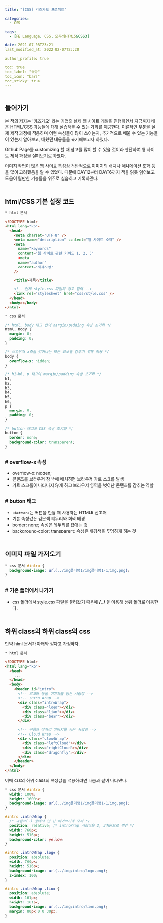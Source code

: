 ```yaml
---
title: "[CSS] 키즈가오 프로젝트"

categories:
  - CSS

tags:
  - [FE Language, CSS, 모두의HTML5&CSS3]

date: 2021-07-08T23:21
last_modified_at: 2022-02-07T23:20

author_profile: true

toc: true
toc_label: "목차"
toc_icon: "bars"
toc_sticky: true
---
```


<h2 style="margin-top:50px">
    들어가기
</h2>

<p>본 책의 저자는 '키즈가오' 라는 기업의 실제 웹 사이트 개발을 진행하면서
지금까지 배운 HTML/CSS 기능들에 대해 실습해볼 수 있는 기회를 제공한다.
이론적인 부분을 실제 제작 과정에 적용하며 어떤 속성들이 많이 쓰이는지,
추가적으로 배울 수 있는 기능들이 있는지 알아보고, 배웠던 내용들을 복기해보고자
하였다.</p>

<p>Github Page를 customizing 할 때 참고를 많이 할 수 있을 것이라
판단하여 웹 사이트 제작 과정을 살펴보기로 하였다.</p>

<p>이미지 작업이 많은 웹 사이트 특성상 전반적으로 이미지의 배치나 애니메이션 효과
등을 많이 고려했음을 알 수 있었다. 때문에 DAY12부터 DAY16까지 책을 읽듯
읽어보고 도움이 될만한 기능들을 위주로 실습하고 기록하겠다.</p>

<h2 style="margin-top:50px">
    html/CSS 기본 설정 코드
</h2>

```html
* html 문서

<!DOCTYPE html>
<html lang="ko">
  <head>
    <meta charset="UTF-8" />
    <meta name="description" content="웹 사이트 소개" />
    <meta
      name="keywords"
      content="웹 사이트 관련 키워드 1, 2, 3"
      <meta
      name="author"
      content="제작자명"
    />

    <title>제목</title>

    <!-- 현재 style.css 파일의 경로 입력 -->
    <link rel="stylesheet" href="css/style.css" />
  </head>
  <body></body>
</html>
```

```css
* css 문서

/* html, body 태그 안의 margin/padding 속성 초기화 */
html, body {
  margin: 0;
  padding: 0;
}

/* 브라우저 x축을 벗어나는 모든 요소를 감추기 위해 적용 */
body {
  overflow-x: hidden;
}

/* h1~h6, p 태그의 margin/padding 속성 초기화 */
h1,
h2,
h3,
h4,
h5,
h6,
p {
  margin: 0;
  padding: 0;
}

/* button 태그의 CSS 속성 초기화 */
button {
  border: none;
  background-color: transparent;
}
```

<h3 style="margin-top:30px">
    # overflow-x 속성
</h3>

- overflow-x: hidden;
- 콘텐츠를 브라우저 창 밖에 배치하면 브라우저 가로 스크롤 발생
- 가로 스크롤이 나타나지 않게 하고 브라우저 영역을 벗어난 콘텐츠를 감추는 역할

<h3 style="margin-top:30px">
    # button 태그
</h3>

- `<button>`는 버튼을 만들 때 사용하는 HTML5 신조어
- 기본 속성값은 검은색 태두리와 회색 배경
- border: none; 속성은 테두리를 없애는 것
- background-color: transparent; 속성은 배경색을 투명하게 하는 것

<h2 style="margin-top:50px">
    이미지 파일 가져오기
</h2>

```css
* css 문서 #intro {
  background-image: url(../img폴더명1/img폴더명1-1/img.png);
}
```

<h3 style="margin-top:30px">
    # 기존 폴더에서 나가기
</h3>

- css 폴더에서 style.css 파일을 불러왔기 때문에 **/../** 을 이용해
  상위 폴더로 이동한다.

<h2 style="margin-top:50px">
    하위 class의 하위 class의 css
</h2>

만약 html 문서가 아래와 같다고 가정하자.

```html
* html 문서

<!DOCTYPE html>
<html lang="ko">
  <head>
    ...
  </head>
  <body>
    <header id="intro">
      <!-- 로고와 동물 이미지를 담은 서랍장 -->
      <!-- Intro Wrap -->
      <div class="introWrap">
        <div class="logo"></div>
        <div class="lion"></div>
        <div class="bear"></div>
      </div>

      <!-- 구름과 잠자리 이미지를 담은 서랍장 -->
      <!-- Cloud Wrap -->
      <div class="cloudWrap">
        <div class="leftCloud"></div>
        <div class="rightCloud"></div>
        <div class="dragonfly"></div>
      </div>
    </header>
  </body>
</html>
```

<p>이때 css의 하위 class의 속성값을 적용하려면 다음과 같이 나타낸다.</p>

```css
* css 문서 #intro {
  width: 100%;
  height: 1600px;
  background-image: url(../img폴더명1/img폴더명1-1/img.png);
}

#intro .introWrap {
  /* 마침표(.) 앞에서 한 칸 띄어쓰기에 주의 */
  position: relative; /* introWrap 서랍장을 2, 3차원으로 변경 */
  width: 760px;
  height: 516px;
  background-color: yellow;
}

#intro .introWrap .logo {
  position: absolute;
  width: 760px;
  height: 516px;
  background-image: url(../img/intro/logo.png);
  z-index: 100;
}

#intro .introWrap .lion {
  position: absolute;
  width: 161px;
  height: 161px;
  background-image: url(../img/intro/lion.png);
  margin: 80px 0 0 30px;
}
```
